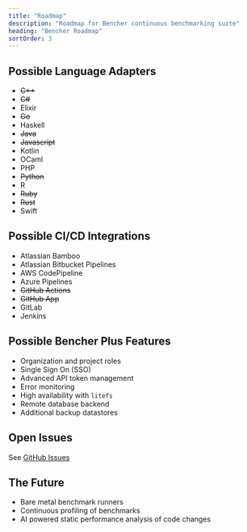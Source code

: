 ```yaml
---
title: "Roadmap"
description: "Roadmap for Bencher continuous benchmarking suite"
heading: "Bencher Roadmap"
sortOrder: 3
---
```


## Possible Language Adapters

- ~~C++~~
- ~~C#~~
- Elixir
- ~~Go~~
- Haskell
- ~~Java~~
- ~~Javascript~~
- Kotlin
- OCaml
- PHP
- ~~Python~~
- R
- ~~Ruby~~
- ~~Rust~~
- Swift

## Possible CI/CD Integrations

- Atlassian Bamboo
- Atlassian Bitbucket Pipelines
- AWS CodePipeline
- Azure Pipelines
- ~~GitHub Actions~~
- ~~GitHub App~~
- GitLab
- Jenkins

## Possible Bencher Plus Features

- Organization and project roles
- Single Sign On (SSO)
- Advanced API token management
- Error monitoring
- High availability with `litefs`
- Remote database backend
- Additional backup datastores

## Open Issues

See [GitHub Issues](https://github.com/bencherdev/bencher/issues)

## The Future

- Bare metal benchmark runners
- Continuous profiling of benchmarks
- AI powered static performance analysis of code changes
